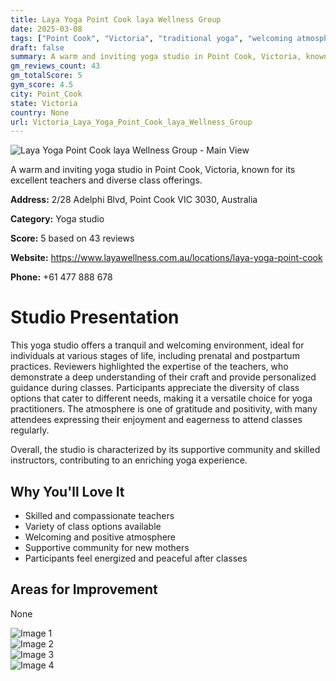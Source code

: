 ```yaml
---
title: Laya Yoga Point Cook laya Wellness Group
date: 2025-03-08
tags: ["Point Cook", "Victoria", "traditional yoga", "welcoming atmosphere", "supportive community", "Point Cook"]  
draft: false
summary: A warm and inviting yoga studio in Point Cook, Victoria, known for its excellent teachers and diverse class offerings.
gm_reviews_count: 43
gm_totalScore: 5
gym_score: 4.5
city: Point_Cook
state: Victoria
country: None
url: Victoria_Laya_Yoga_Point_Cook_laya_Wellness_Group
---
```


<div className="aspect-[16/9] relative my-8">
  <img 
    src="https://lh5.googleusercontent.com/p/AF1QipN4QknnPjlFjLqOzoaQxt2iULY4L0ICjRbLtos9=w1920-h1080-k-no"
    alt="Laya Yoga Point Cook laya Wellness Group - Main View"
    className="object-cover absolute inset-0 w-full h-full rounded-lg"
  />
</div>

A warm and inviting yoga studio in Point Cook, Victoria, known for its excellent teachers and diverse class offerings.

**Address:** 2/28 Adelphi Blvd, Point Cook VIC 3030, Australia

**Category:** Yoga studio

**Score:** 5 based on 43 reviews

**Website:** https://www.layawellness.com.au/locations/laya-yoga-point-cook

**Phone:** +61 477 888 678

# Studio Presentation

This yoga studio offers a tranquil and welcoming environment, ideal for individuals at various stages of life, including prenatal and postpartum practices. Reviewers highlighted the expertise of the teachers, who demonstrate a deep understanding of their craft and provide personalized guidance during classes. Participants appreciate the diversity of class options that cater to different needs, making it a versatile choice for yoga practitioners. The atmosphere is one of gratitude and positivity, with many attendees expressing their enjoyment and eagerness to attend classes regularly.

Overall, the studio is characterized by its supportive community and skilled instructors, contributing to an enriching yoga experience.

## Why You'll Love It

- Skilled and compassionate teachers
- Variety of class options available
- Welcoming and positive atmosphere
- Supportive community for new mothers
- Participants feel energized and peaceful after classes

## Areas for Improvement

None

<div className="grid grid-cols-1 xl:grid-cols-2 gap-4 my-8">
<div className="aspect-[4/3] relative"><img src="https://lh5.googleusercontent.com/p/AF1QipONrwYjYAw0vxgKILXtx-4Fip3c-JomBRycmgoW=w1920-h1080-k-no" alt="Image 1" className="object-cover absolute inset-0 w-full h-full rounded-lg" /></div>
<div className="aspect-[4/3] relative"><img src="https://lh5.googleusercontent.com/p/AF1QipNzPX6HpA3gnbd_DqyHeCwqBtePTHMU3aSXw_R4=w1920-h1080-k-no" alt="Image 2" className="object-cover absolute inset-0 w-full h-full rounded-lg" /></div>
<div className="aspect-[4/3] relative"><img src="https://lh5.googleusercontent.com/p/AF1QipMQqKEiLkZBYWRvTewrN1ee6tIXfl1yYLb8WlTt=w1920-h1080-k-no" alt="Image 3" className="object-cover absolute inset-0 w-full h-full rounded-lg" /></div>
<div className="aspect-[4/3] relative"><img src="https://lh5.googleusercontent.com/p/AF1QipNUgODD0dwivgrbBNkHoFlrdwHr0N95yDLVk_ia=w1920-h1080-k-no" alt="Image 4" className="object-cover absolute inset-0 w-full h-full rounded-lg" /></div>
</div>
